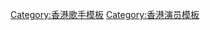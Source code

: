 {{Navbox musical artist
|name       = 張敬軒
|background = solo_singer
|title      = [[張敬軒]]
|listclass= hlist hlist-hyphen
|style= width:100%

|group1 = 粵語專輯
|list1 = 
*[[笑忘書 (專輯)|笑忘書]]（2006）
*[[酷愛]]（2007）
*[[Urban Emotions]]（2008）
*[[Love & Living]]（2009）
*[[No. Eleven]]（2010）
*[[Morph]]（2014）
*[[Senses Inherited]]（2018）
*[[The Brightest Darkness]]（2021）

|group2 = 國語專輯
|list2 = 
*[[My Way (張敬軒專輯)|My Way（內地版）]]（2002）
*[[My Way (張敬軒專輯)|Hins My Way（香港版）]]（2003）
*[[am/pm (專輯)|am/pm]]（2004）
*[[春·夏·秋·冬]]（2006）

|group3 = EP
|list3 = 
*[[Hins' First]]（2001）
*[[孤單公園 (EP)|孤單公園]]（2004）
*[[Why Not?]]（2012）
*[[Felix (EP)|Felix]]（2015）
*[[Vibes]]（2016）

|group4 = 精選專輯
|list4 = 
*{{ly|我的夢想我的路}}（2005）
*[[My 1st Collection]]（2007）
*[[P.S. I Love You]]（2011）
*[[是時候...]]（2013）

|group5 = 翻唱專輯
|list5 = 
*[[Pink Dahlia]]（2013）
*[[Dahlia II]]（2018）

|group6 = 音樂會專輯
|list6 = 
*[[903 id Club 張敬軒拉闊變奏廳 Live]]（2008）
*{{ly|張敬軒Unplugged第一樂章音樂會}}（2009）
*[[港樂 x 張敬軒交響音樂會]]（2011）

|group7 = 合輯
|list7 = 
*[[903 id club 拉闊演奏廳|王菀之 × 張敬軒 903 id club 拉闊演奏廳]]（2006）
*[[The Whimsical Voyage]]（2017）
*[[The Magical Teeter Totter演唱會2017]]（2017）

|group8 = 個人大型演唱會
|list8 = 
*[[酷愛張敬軒演唱會]]（2008-2009）
*[[軒動心弦演唱會 Hins Live 2010]]（2010-2011）
*{{ly|Hins Live in Passion 張敬軒演唱會2014}}（2014）
*{{ly|Hinsideout 張敬軒演唱會2018}}（2018-2019）
*{{ly|張敬軒×香港中樂團盛樂演唱會}}（2020）
*[[The Next 20 Hins Live in Hong Kong 張敬軒演唱會]]（2021-2022）

|group9 = 電影
|list9 = 
*[[我的大嚿父母]]（2004）
*[[擁抱每一刻花火]]（2005）
*[[十分愛]]（2007）
*[[女人本色]]（2007）
*[[醒獅 (電影)|醒獅]]（2007）
*[[分手公司]]（2008）
*[[葉問前傳]]（2010）
*[[超級經理人]]（2013）
*[[金雞SSS]]（2014）
*[[燦爛這一刻]]（2017）

|group10 = 音樂劇
|list10 = 
*903森美小儀歌劇團：Big Nose（2006）
*903森美小儀歌劇團：[[小孖俠]]（2008）
*Octave 柯廸夫（2010）

|group11 = 舞台劇
|list11 = 
*我和秋天有個約會（2012）
*Bent 屈獄情（2013）
*馬 EQUUS（2014） 

|group12 = 相關條目
|list12 = 
*[[張敬軒歌曲列表|歌曲]]
*[[張敬軒演唱會列表|演唱會]]
*[[張敬軒影視作品列表|電影、電視及廣告]]
*[[張敬軒榮譽及獎項列表|榮譽及獎項]]
*[[張敬軒派台歌曲成績列表|派台歌曲成績]]
*[[雅旺錄音室]]
*[[俏郎君 (歌曲)|俏郎君]]
*[[Old Fashioned]]
}}
<noinclude>
[[Category:香港歌手模板]]
[[Category:香港演员模板]]
</noinclude>